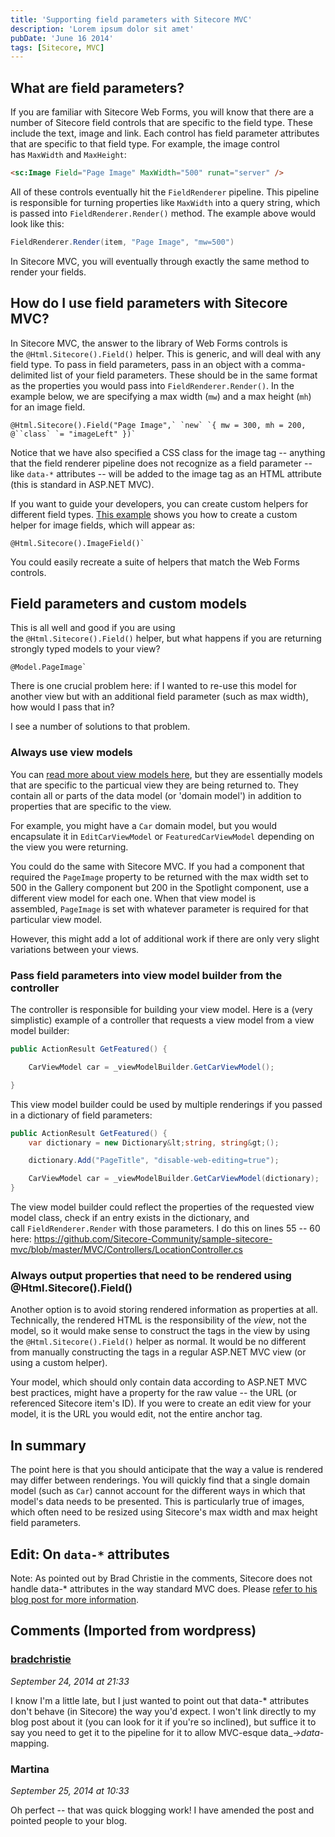 ```yaml
---
title: 'Supporting field parameters with Sitecore MVC'
description: 'Lorem ipsum dolor sit amet'
pubDate: 'June 16 2014'
tags: [Sitecore, MVC]
---
```


## What are field parameters?

If you are familiar with Sitecore Web Forms, you will know that there are a number of Sitecore field controls that are specific to the field type. These include the text, image and link. Each control has field parameter attributes that are specific to that field type. For example, the image control has `MaxWidth` and `MaxHeight`:

```html
<sc:Image Field="Page Image" MaxWidth="500" runat="server" />
```

All of these controls eventually hit the `FieldRenderer` pipeline. This pipeline is responsible for turning properties like `MaxWidth` into a query string, which is passed into `FieldRenderer.Render()` method. The example above would look like this:

```csharp
FieldRenderer.Render(item, "Page Image", "mw=500")
```

In Sitecore MVC, you will eventually through exactly the same method to render your fields.

## How do I use field parameters with Sitecore MVC?

In Sitecore MVC, the answer to the library of Web Forms controls is the `@Html.Sitecore().Field()` helper. This is generic, and will deal with any field type. To pass in field parameters, pass in an object with a comma-delimited list of your field parameters. These should be in the same format as the properties you would pass into `FieldRenderer.Render()`. In the example below, we are specifying a max width (`mw`) and a max height (`mh`) for an image field.

```razor
@Html.Sitecore().Field("Page Image",` `new` `{ mw = 300, mh = 200, @``class` `= "imageLeft" })`
```

Notice that we have also specified a CSS class for the image tag -- anything that the field renderer pipeline does not recognize as a field parameter -- like `data-*` attributes -- will be added to the image tag as an HTML attribute (this is standard in ASP.NET MVC).

If you want to guide your developers, you can create custom helpers for different field types. [This example](https://github.com/Sitecore-Community/sample-sitecore-mvc/blob/master/MVC/Helpers/SitecoreFieldHelper.cs) shows you how to create a custom helper for image fields, which will appear as:

```razor
@Html.Sitecore().ImageField()`
```

You could easily recreate a suite of helpers that match the Web Forms controls.

## Field parameters and custom models

This is all well and good if you are using the `@Html.Sitecore().Field()` helper, but what happens if you are returning strongly typed models to your view?

```razor 
@Model.PageImage`
```

There is one crucial problem here: if I wanted to re-use this model for another view but with an additional field parameter (such as max width), how would I pass that in?

I see a number of solutions to that problem.

### Always use view models

You can [read more about view models here](http://geekswithblogs.net/michelotti/archive/2009/10/25/asp.net-mvc-view-model-patterns.aspx), but they are essentially models that are specific to the particual view they are being returned to. They contain all or parts of the data model (or 'domain model') in addition to properties that are specific to the view.

For example, you might have a `Car` domain model, but you would encapsulate it in `EditCarViewModel` or `FeaturedCarViewModel` depending on the view you were returning.

You could do the same with Sitecore MVC. If you had a component that required the `PageImage` property to be returned with the max width set to 500 in the Gallery component but 200 in the Spotlight component, use a different view model for each one. When that view model is assembled, `PageImage` is set with whatever parameter is required for that particular view model.

However, this might add a lot of additional work if there are only very slight variations between your views.

### Pass field parameters into view model builder from the controller

The controller is responsible for building your view model. Here is a (very simplistic) example of a controller that requests a view model from a view model builder:

```csharp
public ActionResult GetFeatured() {

    CarViewModel car = _viewModelBuilder.GetCarViewModel();

}
```

This view model builder could be used by multiple renderings if you passed in a dictionary of field parameters:

```csharp
public ActionResult GetFeatured() {
    var dictionary = new Dictionary&lt;string, string&gt;();

    dictionary.Add("PageTitle", "disable-web-editing=true");

    CarViewModel car = _viewModelBuilder.GetCarViewModel(dictionary);
}
```

The view model builder could reflect the properties of the requested view model class, check if an entry exists in the dictionary, and call `FieldRenderer.Render` with those parameters. I do this on lines 55 -- 60 here: https://github.com/Sitecore-Community/sample-sitecore-mvc/blob/master/MVC/Controllers/LocationController.cs 

### Always output properties that need to be rendered using @Html.Sitecore().Field()

Another option is to avoid storing rendered information as properties at all. Technically, the rendered HTML is the responsibility of the *view*, not the model, so it would make sense to construct the tags in the view by using the `@Html.Sitecore().Field()` helper as normal. It would be no different from manually constructing the tags in a regular ASP.NET MVC view (or using a custom helper).

Your model, which should only contain data according to ASP.NET MVC best practices, might have a property for the raw value -- the URL (or referenced Sitecore item's ID). If you were to create an edit view for your model, it is the URL you would edit, not the entire anchor tag.

## In summary

The point here is that you should anticipate that the way a value is rendered may differ between renderings. You will quickly find that a single domain model (such as `Car`) cannot account for the different ways in which that model's data needs to be presented. This is particularly true of images, which often need to be resized using Sitecore's max width and max height field parameters.

## Edit: On `data-*` attributes

Note: As pointed out by Brad Christie in the comments, Sitecore does not handle data-* attributes in the way standard MVC does. Please [refer to his blog post for more information](http://brad-christie.com/blog/2014/09/24/using-data-attributes-with-sitecore-mvc/).

<div class="comments">

## Comments (Imported from wordpress)

### [bradchristie](http://www.brad-christie.com/blog/)

_September 24, 2014 at 21:33_

I know I'm a little late, but I just wanted to point out that data-* attributes don't behave (in Sitecore) the way you'd expect. I won't link directly to my blog post about it (you can look for it if you're so inclined), but suffice it to say you need to get it to the pipeline for it to allow MVC-esque data_*->data-* mapping.

### Martina

_September 25, 2014 at 10:33_

Oh perfect -- that was quick blogging work! I have amended the post and pointed people to your blog.

</div>
